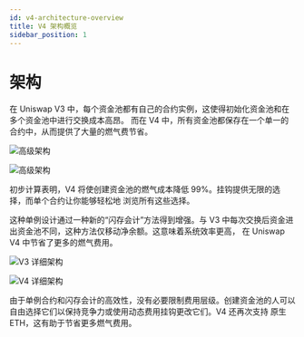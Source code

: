 ```yaml
---
id: v4-architecture-overview
title: V4 架构概览
sidebar_position: 1
---
```


# 架构
在 Uniswap V3 中，每个资金池都有自己的合约实例，这使得初始化资金池和在多个资金池中进行交换成本高昂。
而在 V4 中，所有资金池都保存在一个单一的合约中，从而提供了大量的燃气费节省。

![高级架构](./images/01_Pool_Initialization/v3_high_level_architecture.png)

![高级架构](./images/01_Pool_Initialization/v4_high_level_architecture.png)

初步计算表明，V4 将使创建资金池的燃气成本降低 99%。挂钩提供无限的选择，而单个合约让你能够轻松地
浏览所有这些选择。

这种单例设计通过一种新的“闪存会计”方法得到增强。与 V3 中每次交换后资金进出资金池不同，这种方法仅移动净余额。这意味着系统效率更高，
在 Uniswap V4 中节省了更多的燃气费用。

![V3 详细架构](./images/01_Pool_Initialization/v3_detailed_architecture.png)

![V4 详细架构](./images/01_Pool_Initialization/v4_detailed_architecture.png)

由于单例合约和闪存会计的高效性，没有必要限制费用层级。创建资金池的人可以自由选择它们以保持竞争力或使用动态费用挂钩更改它们。V4 还再次支持
原生 ETH，这有助于节省更多燃气费用。